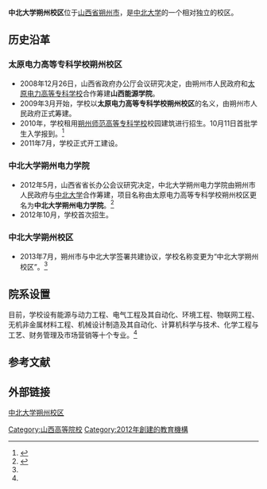 {{Orphan|time=2016-12-20T14:28:24+00:00}}

{{Infobox university
|name        =中北大学朔州校区
|EnglishName =
|image       =
|caption     =
|motto       =
|established =2012年
|closed      =
|re-established =
|anniversary =
|type        =公办省属普通高等学校<br>分校区
|president   =
|dean        =
|secretary   =
|faculty     =
|staff       =
|students    =1002<ref name=About>{{cite web|title=中北大学（朔州校区）简介|url=http://neuc.nuc.edu.cn/xqgk/xqjj.htm|publisher=中北大学朔州校区|accessdate=2014-07-06|archive-date=2020-01-26|archive-url=https://web.archive.org/web/20200126145738/http://neuc.nuc.edu.cn/xqgk/xqjj.htm|dead-url=no}}</ref>
|location    =[[山西省|山西省]][[朔州市|朔州市]]开发区长宁街65号
|campus      =
|area        =
|colors      =
|affiliations=
|zip         =
|telephone   =
|website     =
|logo        =
|footnotes   =
}}

'''中北大学朔州校区'''位于[[山西省|山西省]][[朔州市|朔州市]]，是[[中北大学|中北大学]]的一个相对独立的校区。

== 历史沿革 ==
=== 太原电力高等专科学校朔州校区 ===
* 2008年12月26日，山西省政府办公厅会议研究决定，由朔州市人民政府和[[太原电力高等专科学校|太原电力高等专科学校]]合作筹建'''山西能源学院'''。
* 2009年3月开始，学校以'''太原电力高等专科学校朔州校区'''的名义，由朔州市人民政府正式筹建。
* 2010年，学校租用[[朔州师范高等专科学校|朔州师范高等专科学校]]校园建筑进行招生。10月11日首批学生入学报到。<ref>{{cite web|title=朔州校区工作动态（现场）|url=http://www.sxuec.edu.cn/d.aspx?d=11,13,1,1979|publisher=太原电力高等专科学校|date=2010-10-21|quote=10月9日，太原电专朔州校区首批工作人员由党委副书记薛光武带队，教务处，计财处，学生处等部门主要负责人组成的迎新工作组赴朔州校区开展准备工作。10月11日，迎新工作全面展开，校长鲍善冰，副书记薛光武、副校长张主社亲临迎新现场指导工作。10月11日晚，薛光武副书记带领学管人员代表学校书记、校长到新生宿舍看望新生。10月12日晚上8：00，召开2010年太原电力高等专科学校朔州校区新生军训动员大会……10月12日——10月17日新生军训工作顺利展开。10月17日，召开朔州校区2010级新生军训成果汇报表演及开学典礼大会……10月18日，新生正式开课……}}{{dead link|date=2018年5月 |bot=InternetArchiveBot |fix-attempted=yes }}</ref>
* 2011年7月，学校正式开工建设。

=== 中北大学朔州电力学院 ===
* 2012年5月，山西省省长办公会议研究决定，中北大学朔州电力学院由朔州市人民政府与[[中北大学|中北大学]]合作筹建，项目名称由太原电力高等专科学校朔州校区更名为'''中北大学朔州电力学院'''。<ref>{{cite web|title=中北大学朔州电力学院|url=http://www.sxsznews.com/html/2012-10/61051.html|publisher=朔州新闻网|accessdate=2014-07-06|archive-url=https://web.archive.org/web/20150924120826/http://www.sxsznews.com/html/2012-10/61051.html|archive-date=2015-09-24|dead-url=yes}}</ref>
* 2012年10月，学校首次招生。

=== 中北大学朔州校区 ===
* 2013年7月，朔州市与中北大学签署共建协议，学校名称变更为“中北大学朔州校区”。<ref name=About/>

== 院系设置 ==
目前，学校设有能源与动力工程、电气工程及其自动化、环境工程、物联网工程、无机非金属材料工程、机械设计制造及其自动化、计算机科学与技术、化学工程与工艺、财务管理及市场营销等十个专业。<ref name=About/>

== 参考文献 ==
{{reflist}}

== 外部链接 ==
[https://web.archive.org/web/20190617111254/http://neuc.nuc.edu.cn/ 中北大学朔州校区]

{{山西高等院校}}

[[Category:山西高等院校|Category:山西高等院校]]
[[Category:2012年創建的教育機構|Category:2012年創建的教育機構]]